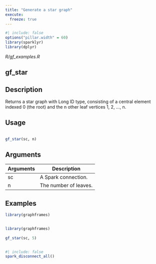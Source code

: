 ```yaml
---
title: "Generate a star graph"
execute:
  freeze: true
---
```


```r
#| include: false
options("pillar.width" = 60)
library(sparklyr) 
library(dplyr)
```

*R/gf_examples.R*

## gf_star

## Description
 Returns a star graph with Long ID type, consisting of a central element    indexed 0 (the root) and the n other leaf vertices 1, 2, ..., n. 


## Usage
```r
 
gf_star(sc, n) 
```

## Arguments
|Arguments|Description|
|---|---|
| sc | A Spark connection. |
| n | The number of leaves. |





## Examples
```r
library(graphframes)
 
```
```r
library(graphframes)
 
gf_star(sc, 5) 
 
```



```r
#| include: false
spark_disconnect_all()
```
